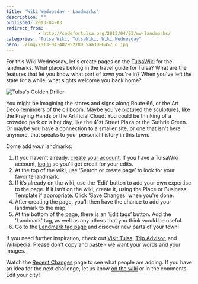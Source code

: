 ```yaml
---
title: 'Wiki Wednesday - Landmarks'
description: ""
published: 2013-04-03
redirect_from: 
            - http://codefortulsa.org/2013/04/03/ww-landmarks/
categories: "Tulsa Wiki, TulsaWiki, Wiki Wednesday"
hero: ./img/2013-04-402952780_5aa3086457_o.jpg
---
```

For this Wiki Wednesday, let's create pages on the [TulsaWiki](http://www.tulsawiki.org/ "Tulsa Wiki") for the landmarks. What places belong in the travel guide for Tulsa? What are the features that let you know what part of town you're in? When you've left the state for a while, what sights welcome you back home?

![Tulsa's Golden Driller](./img/2013-04-402952780_5aa3086457_o.jpg)![]()![]()

You might be imagining the stores and signs along Route 66, or the Art Deco reminders of the oil boom. Maybe you've pictured the sculptures, like the Praying Hands or the Artificial Cloud. You could be thinking of a crowded park on a hot day, like the 41st Street Plaza or the Guthrie Green. Or maybe you have a connection to a smaller site, or one that isn't here anymore, that speaks to your personal history in this town.

Come add _your_ landmarks:

1. If you haven’t already, [create your account](http://www.tulsawiki.org/Users/register/?next=/tags/landmark "Create a TulsaWiki account"). If you have a TulsaWiki account, [log in](http://www.tulsawiki.org/Users/login/?next=/tags/landmark "TulsaWiki login") so you’ll get credit for your edits.
2. At the top of the wiki, use ‘Search or create page’ to look for your favorite landmark.
3. If it’s already on the wiki, use the ‘Edit’ button to add your own expertise to the page. If it isn’t on the wiki, create it, using the Place or Business Template if appropriate. Click 'Save Changes' when you're done.
4. After creating the page, you'll then have the chance to add your landmark to the map.
5. At the bottom of the page, there is an ‘Edit tags’ button. Add the 'Landmark' tag, as well as any others that you think would be useful.
6. Go to the [Landmark tag page](http://www.tulsawiki.org/tags/landmark "TulsaWiki tag page for landmarks") and discover new parts of your town!

If you need further inspiration, check out [Visit Tulsa](http://www.visittulsa.com/), [Trip Advisor](http://www.tripadvisor.com/Attractions-g51697-Activities-Tulsa_Oklahoma.html "TripAdvisor activities in Tulsa"), and [Wikipedia](http://en.wikipedia.org/wiki/Tulsa,_Oklahoma). Please don't copy and paste - we want your words and your images.

Watch the [Recent Changes](http://www.tulsawiki.org/Recent_Changes) page to see what people are adding. If you have an idea for the next challenge, let us know [on the wiki](http://www.tulsawiki.org/Pages_Wanted) or in the comments. Edit your city!
